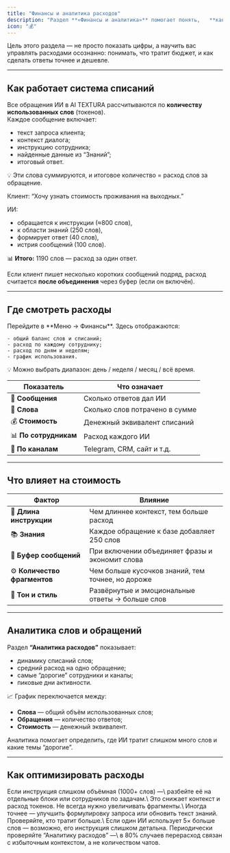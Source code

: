 ```yaml
---
title: "Финансы и аналитика расходов"
description: "Раздел **«Финансы и аналитика»** помогает понять,   **как расходуются ресурсы вашего аккаунта** — где и почему списываются слова,   сколько стоит одно обращение и как можно оптимизировать работу ИИ."
icon: "💰"
---
```



<Callout type="tip">
  Цель этого раздела — не просто показать цифры, а научить вас управлять расходами осознанно: понимать, что тратит бюджет, и как сделать ответы точнее и дешевле.
</Callout>

---

## Как работает система списаний

Все обращения ИИ в AI TEXTURA рассчитываются по **количеству использованных слов** (токенов).\
Каждое сообщение включает:

- текст запроса клиента;
- контекст диалога;
- инструкцию сотрудника;
- найденные данные из “Знаний”;
- итоговый ответ.

💡 Эти слова суммируются, и итоговое количество = расход слов за обращение.

<Accordion title="📦 Пример расчёта">
  Клиент: “Хочу узнать стоимость проживания на выходных.”

  ИИ:

  - обращается к инструкции (≈800 слов),
  - к области знаний (250 слов),
  - формирует ответ (40 слов),
  - истрия сообщений (100 слов).

  📊 **Итого:** 1190 слов — расход за один ответ.

  Если клиент пишет несколько коротких сообщений подряд, расход считается **после объединения** через буфер (если он включён).
</Accordion>

---

## Где смотреть расходы

<Steps>
  <Step title="Откройте Финансы">
    Перейдите в **Меню → Финансы**.
  </Step>
  <Step title="Изучите показатели">
    Здесь отображаются:

    - общий баланс слов и списаний;
    - расход по каждому сотруднику;
    - расход по дням и неделям;
    - график использования.
  </Step>
</Steps>

💡 Можно выбрать диапазон: день / неделя / месяц / всё время.

| Показатель            | Что означает                   |
| --------------------- | ------------------------------ |
| 💬 **Сообщения**      | Сколько ответов дал ИИ         |
| 🧠 **Слова**          | Сколько слов потрачено в сумме |
| 💰 **Стоимость**      | Денежный эквивалент списаний   |
| 📊 **По сотрудникам** | Расход каждого ИИ              |
| 🔄 **По каналам**     | Telegram, CRM, сайт и т.д.     |

---

## Что влияет на стоимость

| Фактор                       | Влияние                                           |
| ---------------------------- | ------------------------------------------------- |
| 📄 **Длина инструкции**      | Чем длиннее контекст, тем больше расход           |
| 📚 **Знания**                | Каждое обращение к базе добавляет 250 слов        |
| 💬 **Буфер сообщений**       | При включении объединяет фразы и экономит слова   |
| ⚙️ **Количество фрагментов** | Чем больше кусочков знаний, тем точнее, но дороже |
| 🤖 **Тон и стиль**           | Развёрнутые и эмоциональные ответы → больше слов  |

---

## Аналитика слов и обращений

Раздел **“Аналитика расходов”** показывает:

- динамику списаний слов;
- средний расход на одно обращение;
- самые “дорогие” сотрудники и каналы;
- пиковые дни активности.

📈 График переключается между:

- **Слова** — общий объём использованных слов;
- **Обращения** — количество ответов;
- **Стоимость** — денежный эквивалент.

<Callout type="tip">
  Аналитика помогает определить, где ИИ тратит слишком много слов и какие темы “дорогие”.
</Callout>

---

## Как оптимизировать расходы

<Accordion title="💬 Сделайте инструкции короче">
  Если инструкция слишком объёмная (1000+ слов) —\
  разбейте её на отдельные блоки или сотрудников по задачам.\
  Это снижает контекст и расход токенов.
</Accordion>

<Accordion title="⚙️ Контролируйте количество фрагментов">
  Не всегда нужно увеличивать фрагменты.\
  Иногда точнее — улучшить формулировку запроса или обновить текст знаний.
</Accordion>

<Accordion title="📈 Сравнивайте сотрудников">
  Проверяйте, кто тратит больше.\
  Если один ИИ использует 5× больше слов — возможно, его инструкция слишком детальна.
</Accordion>

<Callout type="tip">
  Периодически проверяйте “Аналитику расходов” —\
  в 80% случаев перерасход связан с избыточным контекстом, а не количеством чатов.
</Callout>